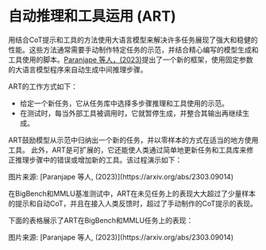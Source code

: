 # 自动推理和工具运用 (ART)


用结合CoT提示和工具的方法使用大语言模型来解决许多任务展现了强大和稳健的性能。这些方法通常需要手动制作特定任务的示范，并结合精心编写的模型生成和工具使用的脚本。[Paranjape 等人，(2023)](https://arxiv.org/abs/2303.09014)提出了一个新的框架，使用固定参数的大语言模型程序来自动生成中间推理步骤。

ART的工作方式如下：
- 给定一个新任务，它从任务库中选择多步骤推理和工具使用的示范。
- 在测试时，每当外部工具被调用时，它就暂停生成，并整合其输出再继续生成。

ART鼓励模型从示范中归纳出一个新的任务，并以零样本的方式在适当的地方使用工具。
此外，ART是可扩展的，它还能使人类通过简单地更新任务和工具库来修正推理步骤中的错误或增加新的工具。该过程演示如下：

<Screenshot src={ART} alt="ART" />
图片来源: [Paranjape 等人, (2023)](https://arxiv.org/abs/2303.09014)

在BigBench和MMLU基准测试中，ART在未见任务上的表现大大超过了少量样本的提示和自动CoT，并且在接入人类反馈时，超过了手动制作的CoT提示的表现。

下面的表格展示了ART在BigBench和MMLU任务上的表现：

<Screenshot src={ART2} alt="ART2" />
图片来源: [Paranjape 等人, (2023)](https://arxiv.org/abs/2303.09014)
